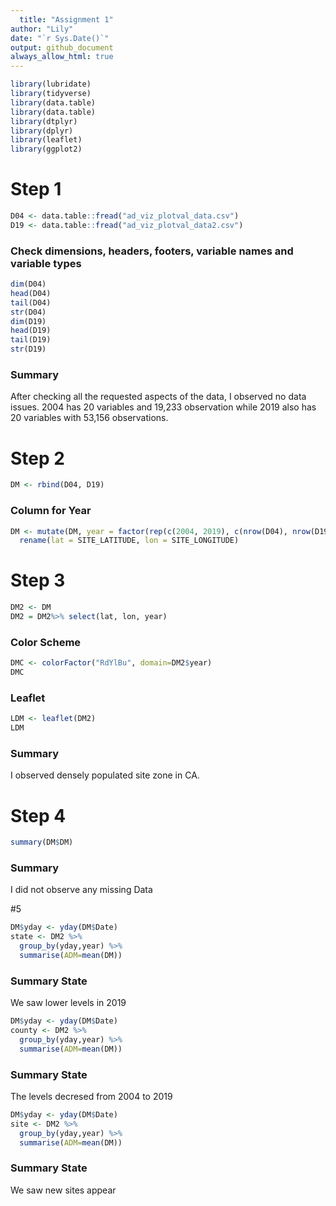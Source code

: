 ```yaml
---
  title: "Assignment 1"
author: "Lily"
date: "`r Sys.Date()`"
output: github_document
always_allow_html: true
---
```

  
```r
library(lubridate)
library(tidyverse)
library(data.table)
library(data.table)
library(dtplyr)
library(dplyr)
library(leaflet)
library(ggplot2)
```

# Step 1
```r
D04 <- data.table::fread("ad_viz_plotval_data.csv")
D19 <- data.table::fread("ad_viz_plotval_data2.csv")
```
### Check dimensions, headers, footers, variable names and variable types
```r
dim(D04)
head(D04)
tail(D04)
str(D04)
dim(D19)
head(D19)
tail(D19)
str(D19)
```
### Summary
After checking all the requested aspects of the data, I observed no data issues. 2004 has 20 variables and 19,233 observation while 2019 also has 20 variables with 53,156 observations. 

# Step 2
```r
DM <- rbind(D04, D19)
```
### Column for Year
```r
DM <- mutate(DM, year = factor(rep(c(2004, 2019), c(nrow(D04), nrow(D19))))) %>%
  rename(lat = SITE_LATITUDE, lon = SITE_LONGITUDE)
```

# Step 3
```r
DM2 <- DM
DM2 = DM2%>% select(lat, lon, year)
```
### Color Scheme 
```r
DMC <- colorFactor("RdYlBu", domain=DM2$year)
DMC
```
### Leaflet
```r
LDM <- leaflet(DM2)
LDM
```

### Summary 
I observed densely populated site zone in CA. 

# Step 4
```r
summary(DM$DM)
```
### Summary 
I did not observe any missing Data

#5 
```r
DM$yday <- yday(DM$Date)
state <- DM2 %>%
  group_by(yday,year) %>%
  summarise(ADM=mean(DM))
```
### Summary State 
We saw lower levels in 2019
```r
DM$yday <- yday(DM$Date)
county <- DM2 %>%
  group_by(yday,year) %>%
  summarise(ADM=mean(DM))
```
### Summary State 
The levels decresed from 2004 to 2019
```r
DM$yday <- yday(DM$Date)
site <- DM2 %>%
  group_by(yday,year) %>%
  summarise(ADM=mean(DM))
```
### Summary State   
We saw new sites appear   
